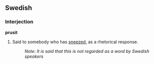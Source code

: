 ==Swedish==
===Interjection===
'''prusit'''

# Said to somebody who has [[sneeze]]d, as a rhetorical response.
#:''Note: It is said that this is not regarded as a word by Swedish speakers''